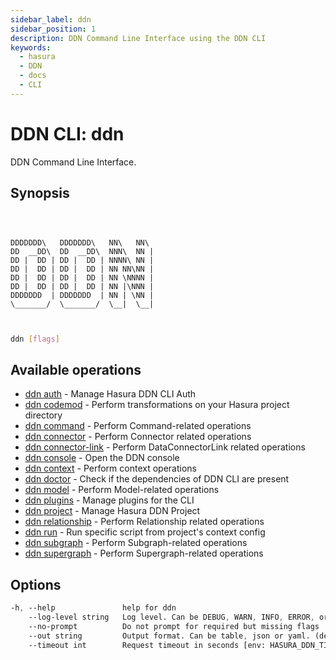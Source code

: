 ```yaml
---
sidebar_label: ddn
sidebar_position: 1
description: DDN Command Line Interface using the DDN CLI
keywords:
  - hasura
  - DDN
  - docs
  - CLI
---
```


# DDN CLI: ddn

DDN Command Line Interface.

## Synopsis

```

       

DDDDDDD\   DDDDDDD\   NN\   NN\ 
DD  __DD\  DD  __DD\  NNN\  NN |
DD |  DD | DD |  DD | NNNN\ NN |
DD |  DD | DD |  DD | NN NN\NN |
DD |  DD | DD |  DD | NN \NNNN |
DD |  DD | DD |  DD | NN |\NNN |
DDDDDDD  | DDDDDDD  | NN | \NN |
\_______/  \_______/  \__|  \__|



```

```bash
ddn [flags]
```

## Available operations

- [ddn auth](/reference/cli/commands/ddn_auth) - Manage Hasura DDN CLI Auth
- [ddn codemod](/reference/cli/commands/ddn_codemod) - Perform transformations on your Hasura project directory
- [ddn command](/reference/cli/commands/ddn_command) - Perform Command-related operations
- [ddn connector](/reference/cli/commands/ddn_connector) - Perform Connector related operations
- [ddn connector-link](/reference/cli/commands/ddn_connector-link) - Perform DataConnectorLink related operations
- [ddn console](/reference/cli/commands/ddn_console) - Open the DDN console
- [ddn context](/reference/cli/commands/ddn_context) - Perform context operations
- [ddn doctor](/reference/cli/commands/ddn_doctor) - Check if the dependencies of DDN CLI are present
- [ddn model](/reference/cli/commands/ddn_model) - Perform Model-related operations
- [ddn plugins](/reference/cli/commands/ddn_plugins) - Manage plugins for the CLI
- [ddn project](/reference/cli/commands/ddn_project) - Manage Hasura DDN Project
- [ddn relationship](/reference/cli/commands/ddn_relationship) - Perform Relationship related operations
- [ddn run](/reference/cli/commands/ddn_run) - Run specific script from project's context config
- [ddn subgraph](/reference/cli/commands/ddn_subgraph) - Perform Subgraph-related operations
- [ddn supergraph](/reference/cli/commands/ddn_supergraph) - Perform Supergraph-related operations

## Options

```sass
-h, --help               help for ddn
    --log-level string   Log level. Can be DEBUG, WARN, INFO, ERROR, or FATAL. (default "INFO")
    --no-prompt          Do not prompt for required but missing flags
    --out string         Output format. Can be table, json or yaml. (default "table")
    --timeout int        Request timeout in seconds [env: HASURA_DDN_TIMEOUT] (default 100)
```

